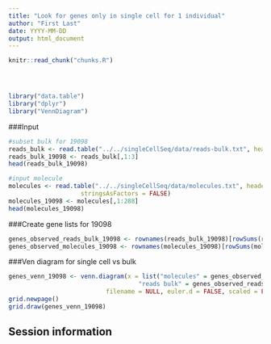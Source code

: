 ```yaml
---
title: "Look for genes only in single cell for 1 individual"
author: "First Last"
date: YYYY-MM-DD
output: html_document
---
```


<!-- The file analysis/chunks.R contains chunks that define default settings
shared across the workflowr files. -->
```r
knitr::read_chunk("chunks.R")
```

<!-- Update knitr chunk options -->
```r
```

<!-- Insert the date the file was last updated -->
```r
```

<!-- Insert the code version (Git commit SHA1) if Git repository exists and R
 package git2r is installed -->
```r
```

```r
library("data.table")
library("dplyr")
library("VennDiagram")
```

###Input
```r
#subset bulk for 19098
reads_bulk <- read.table("../../singleCellSeq/data/reads-bulk.txt", header = TRUE, stringsAsFactors = FALSE)
reads_bulk_19098 <- reads_bulk[,1:3]
head(reads_bulk_19098)

```

```r
#input molecule 
molecules <- read.table("../../singleCellSeq/data/molecules.txt", header = TRUE,
                    stringsAsFactors = FALSE)
molecules_19098 <- molecules[,1:288]
head(molecules_19098)
```
###Create gene lists for 19098  

```r
genes_observed_reads_bulk_19098 <- rownames(reads_bulk_19098)[rowSums(reads_bulk_19098) > 0]
genes_observed_molecules_19098 <- rownames(molecules_19098)[rowSums(molecules_19098) > 0]
```


###Ven diagram for single cell vs bulk  

```r
genes_venn_19098 <- venn.diagram(x = list("molecules" = genes_observed_molecules_19098,
                                    "reads bulk" = genes_observed_reads_bulk_19098),
                           filename = NULL, euler.d = FALSE, scaled = FALSE)
grid.newpage()
grid.draw(genes_venn_19098)
```

## Session information

<!-- Insert the session information into the document -->
```r
```
